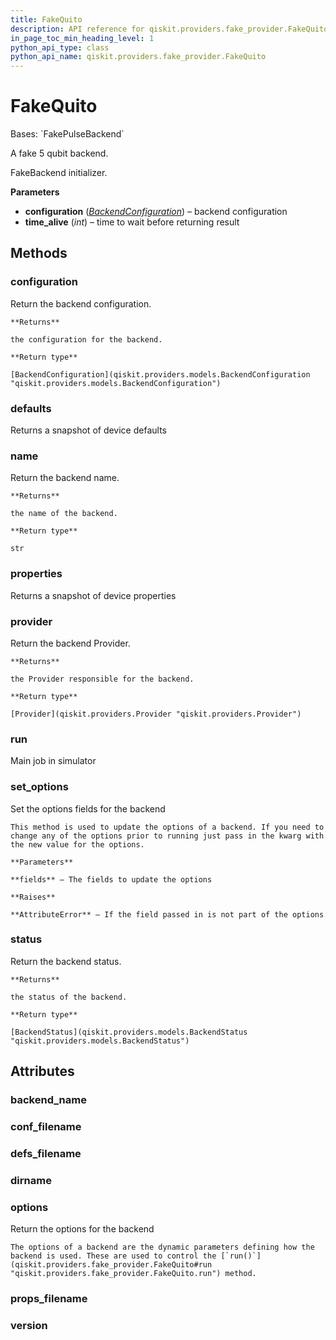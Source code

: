 ```yaml
---
title: FakeQuito
description: API reference for qiskit.providers.fake_provider.FakeQuito
in_page_toc_min_heading_level: 1
python_api_type: class
python_api_name: qiskit.providers.fake_provider.FakeQuito
---
```


# FakeQuito

<Class id="qiskit.providers.fake_provider.FakeQuito" isDedicatedPage={true} github="https://github.com/qiskit/qiskit/tree/stable/0.24/qiskit/providers/fake_provider/backends/quito/fake_quito.py" signature="FakeQuito">
  Bases: `FakePulseBackend`

  A fake 5 qubit backend.

  FakeBackend initializer.

  **Parameters**

  *   **configuration** ([*BackendConfiguration*](qiskit.providers.models.BackendConfiguration "qiskit.providers.models.BackendConfiguration")) – backend configuration
  *   **time\_alive** (*int*) – time to wait before returning result

  ## Methods

  <span id="qiskit-providers-fake-provider-fakequito-configuration" />

  ### configuration

  <Function id="qiskit.providers.fake_provider.FakeQuito.configuration" name="configuration" signature="FakeQuito.configuration()">
    Return the backend configuration.

    **Returns**

    the configuration for the backend.

    **Return type**

    [BackendConfiguration](qiskit.providers.models.BackendConfiguration "qiskit.providers.models.BackendConfiguration")
  </Function>

  <span id="qiskit-providers-fake-provider-fakequito-defaults" />

  ### defaults

  <Function id="qiskit.providers.fake_provider.FakeQuito.defaults" name="defaults" signature="FakeQuito.defaults()">
    Returns a snapshot of device defaults
  </Function>

  <span id="qiskit-providers-fake-provider-fakequito-name" />

  ### name

  <Function id="qiskit.providers.fake_provider.FakeQuito.name" name="name" signature="FakeQuito.name()">
    Return the backend name.

    **Returns**

    the name of the backend.

    **Return type**

    str
  </Function>

  <span id="qiskit-providers-fake-provider-fakequito-properties" />

  ### properties

  <Function id="qiskit.providers.fake_provider.FakeQuito.properties" name="properties" signature="FakeQuito.properties()">
    Returns a snapshot of device properties
  </Function>

  <span id="qiskit-providers-fake-provider-fakequito-provider" />

  ### provider

  <Function id="qiskit.providers.fake_provider.FakeQuito.provider" name="provider" signature="FakeQuito.provider()">
    Return the backend Provider.

    **Returns**

    the Provider responsible for the backend.

    **Return type**

    [Provider](qiskit.providers.Provider "qiskit.providers.Provider")
  </Function>

  <span id="qiskit-providers-fake-provider-fakequito-run" />

  ### run

  <Function id="qiskit.providers.fake_provider.FakeQuito.run" name="run" signature="FakeQuito.run(run_input, **kwargs)">
    Main job in simulator
  </Function>

  <span id="qiskit-providers-fake-provider-fakequito-set-options" />

  ### set\_options

  <Function id="qiskit.providers.fake_provider.FakeQuito.set_options" name="set_options" signature="FakeQuito.set_options(**fields)">
    Set the options fields for the backend

    This method is used to update the options of a backend. If you need to change any of the options prior to running just pass in the kwarg with the new value for the options.

    **Parameters**

    **fields** – The fields to update the options

    **Raises**

    **AttributeError** – If the field passed in is not part of the options
  </Function>

  <span id="qiskit-providers-fake-provider-fakequito-status" />

  ### status

  <Function id="qiskit.providers.fake_provider.FakeQuito.status" name="status" signature="FakeQuito.status()">
    Return the backend status.

    **Returns**

    the status of the backend.

    **Return type**

    [BackendStatus](qiskit.providers.models.BackendStatus "qiskit.providers.models.BackendStatus")
  </Function>

  ## Attributes

  ### backend\_name

  <Attribute id="qiskit.providers.fake_provider.FakeQuito.backend_name" name="backend_name" attributeValue="'fake_quito'" />

  ### conf\_filename

  <Attribute id="qiskit.providers.fake_provider.FakeQuito.conf_filename" name="conf_filename" attributeValue="'conf_quito.json'" />

  ### defs\_filename

  <Attribute id="qiskit.providers.fake_provider.FakeQuito.defs_filename" name="defs_filename" attributeValue="'defs_quito.json'" />

  ### dirname

  <Attribute id="qiskit.providers.fake_provider.FakeQuito.dirname" name="dirname" attributeValue="'/home/computertreker/git/qiskit/qiskit/.tox/docs/lib/python3.8/site-packages/qiskit/providers/fake_provider/backends/quito'" />

  ### options

  <Attribute id="qiskit.providers.fake_provider.FakeQuito.options" name="options">
    Return the options for the backend

    The options of a backend are the dynamic parameters defining how the backend is used. These are used to control the [`run()`](qiskit.providers.fake_provider.FakeQuito#run "qiskit.providers.fake_provider.FakeQuito.run") method.
  </Attribute>

  ### props\_filename

  <Attribute id="qiskit.providers.fake_provider.FakeQuito.props_filename" name="props_filename" attributeValue="'props_quito.json'" />

  ### version

  <Attribute id="qiskit.providers.fake_provider.FakeQuito.version" name="version" attributeValue="1" />
</Class>

